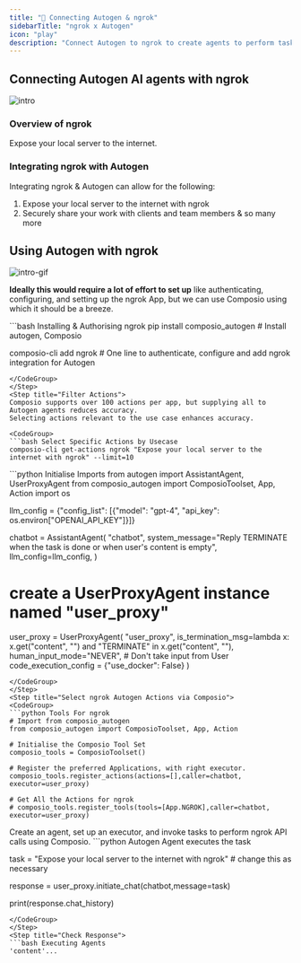 ```yaml
---
title: "🚀 Connecting Autogen & ngrok"
sidebarTitle: "ngrok x Autogen"
icon: "play"
description: "Connect Autogen to ngrok to create agents to perform tasks using natural language"
---
```


## Connecting Autogen AI agents with ngrok
![intro](/media/intro.jpg)

### Overview of ngrok

Expose your local server to the internet.

### Integrating ngrok with Autogen

Integrating ngrok & Autogen can allow for the following:

1. Expose your local server to the internet with ngrok
2. Securely share your work with clients and team members
& so many more

## Using Autogen with ngrok
![intro-gif](/media/intro.gif)
<Steps>
<Step title="Setting Up the Environment">

**Ideally this would require a lot of effort to set up** like authenticating, configuring, and setting up the ngrok App, but we can use Composio using which it should be a breeze.

<CodeGroup>
```bash Installing & Authorising ngrok
pip install composio_autogen # Install autogen, Composio 

composio-cli add ngrok # One line to authenticate, configure and add ngrok integration for Autogen
```
</CodeGroup>
</Step>
<Step title="Filter Actions">
Composio supports over 100 actions per app, but supplying all to Autogen agents reduces accuracy.
Selecting actions relevant to the use case enhances accuracy.

<CodeGroup>
```bash Select Specific Actions by Usecase
composio-cli get-actions ngrok "Expose your local server to the internet with ngrok" --limit=10
```
</CodeGroup>

</Step>
<Step title="Import Base Packages">

<CodeGroup>
```python Initialise Imports
from autogen import AssistantAgent, UserProxyAgent
from composio_autogen import ComposioToolset, App, Action
import os

llm_config = {"config_list": [{"model": "gpt-4", "api_key": os.environ["OPENAI_API_KEY"]}]}

chatbot = AssistantAgent(
    "chatbot",
    system_message="Reply TERMINATE when the task is done or when user's content is empty",
    llm_config=llm_config,
)

# create a UserProxyAgent instance named "user_proxy"
user_proxy = UserProxyAgent(
    "user_proxy",
    is_termination_msg=lambda x: x.get("content", "") and "TERMINATE" in x.get("content", ""),
    human_input_mode="NEVER", # Don't take input from User
    code_execution_config = {"use_docker": False}
)
```
</CodeGroup>
</Step>
<Step title="Select ngrok Autogen Actions via Composio">
<CodeGroup>
```python Tools For ngrok
# Import from composio_autogen
from composio_autogen import ComposioToolset, App, Action

# Initialise the Composio Tool Set
composio_tools = ComposioToolset()

# Register the preferred Applications, with right executor. 
composio_tools.register_actions(actions=[],caller=chatbot, executor=user_proxy)

# Get All the Actions for ngrok
# composio_tools.register_tools(tools=[App.NGROK],caller=chatbot, executor=user_proxy) 
```
</CodeGroup>
</Step>
<Step title="Execute the Agent">
Create an agent, set up an executor, and invoke tasks to perform ngrok API calls using Composio. 
<CodeGroup>
```python Autogen Agent executes the task

task = "Expose your local server to the internet with ngrok" # change this as necessary

response = user_proxy.initiate_chat(chatbot,message=task)

print(response.chat_history)
```
</CodeGroup>
</Step>
<Step title="Check Response">
```bash Executing Agents
'content'...
```
</Step>
</Steps>
